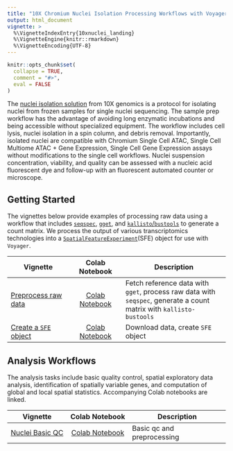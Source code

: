 ```yaml
---
title: "10X Chromium Nuclei Isolation Processing Workflows with Voyager"
output: html_document
vignette: >
  %\VignetteIndexEntry{10xnuclei_landing}
  %\VignetteEngine{knitr::rmarkdown}
  %\VignetteEncoding{UTF-8}
---
```

  
```r
knitr::opts_chunk$set(
  collapse = TRUE,
  comment = "#>",
  eval = FALSE
)
```

The [nuclei isolation solution](https://www.10xgenomics.com/products/nuclei-isolation) from 10X genomics is a protocol for isolating nuclei from frozen samples for single nuclei sequencing. The sample prep workflow has the advantage of avoiding long enzymatic incubations and being accessible without specialized equipment. The workflow includes cell lysis, nuclei isolation in a spin column, and debris removal. Importantly, isolated nuclei are compatible with Chromium Single Cell ATAC, Single Cell Multiome ATAC + Gene Expression, Single Cell Gene Expression assays without modifications to the single cell workflows. Nuclei suspension concentration, viability, and quality can be assessed with a nucleic acid fluorescent dye and follow-up with an fluorescent automated counter or microscope. 

## Getting Started

The vignettes below provide examples of processing raw data using a workflow that includes [`seqspec`](https://github.com/IGVF/seqspec), [`gget`](https://github.com/pachterlab/gget), and [`kallisto`/`bustools`](https://www.kallistobus.tools) to generate a count matrix. We process the output of various transcriptomics technologies into a [`SpatialFeatureExperiment`](https://bioconductor.org/packages/devel/bioc/html/SpatialFeatureExperiment.html)(SFE) object for use with `Voyager`. 


| Vignette | Colab Notebook | Description |
|--------------------|:---------------:|---------------------------------|
| [Preprocess raw data](https://pachterlab.github.io/voyager/articles/create_mtx_ca.html) | [Colab Notebook](https://colab.research.google.com/github/pachterlab/voyager/blob/documentation-devel/vignettes/create_mtx_ca.ipynb) | Fetch reference data with `gget`, process raw data with `seqspec`, generate a count matrix with `kallisto-bustools`|
| [Create a `SFE` object](https://pachterlab.github.io/voyager/dev/articles/create_sfe.html) | [Colab Notebook](https://colab.research.google.com/github/pachterlab/voyager/blob/documentation-devel/vignettes/create_sfe.ipynb) | Download data, create `SFE` object |

## Analysis Workflows

The analysis tasks include basic quality control, spatial exploratory data analysis, identification of spatially variable genes, and computation of global and local spatial statistics. Accompanying Colab notebooks are linked.

| Vignette          |   Colab Notebook   | Description                   |
  |-------------------|:------------------:|-------------------------------|
  | [Nuclei Basic QC](https://pachterlab.github.io/voyager/dev/articles/vig10_10x_nuclei.html) | [Colab Notebook](https://colab.research.google.com/github/pachterlab/voyager/blob/documentation-devel/vignettes/vig10_10x_nuclei.ipynb) | Basic qc and preprocessing |
  
